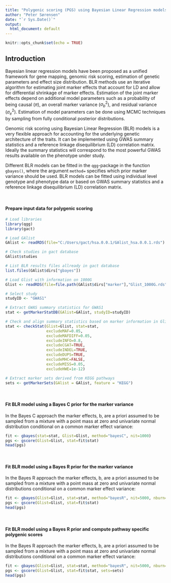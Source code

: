 ```yaml
---
title: "Polygenic scoring (PGS) using Bayesian Linear Regression models and biological pathway information"
author: "Peter Sørensen"
date: "`r Sys.Date()`"
output:
  html_document: default
---
```


```r
knitr::opts_chunk$set(echo = TRUE)
```

## Introduction
Bayesian linear regression models have been proposed as a unified framework for gene mapping, genomic risk scoring, estimation of genetic parameters and effect size distribution. BLR methods use an iterative algorithm for estimating joint marker effects that account for LD and allow for differential shrinkage of marker effects. Estimation of the joint marker effects depend on additional model parameters such as a probability of being causal ($\pi$), an overall marker variance ($\sigma_{b}^2$), and residual variance ($\sigma_e^2$). Estimation of model parameters can be done using MCMC techniques by sampling from fully conditional posterior distributions. 

Genomic risk scoring using Bayesian Linear Regression (BLR) models is a very flexible approach for accounting for the underlying genetic architecture of the traits. It can be implemented using GWAS summary statistics and a reference linkage disequilibrium (LD) correlation matrix. Ideally the summary statistics will correspond to the most powerful GWAS results available on the phenotype under study. 

Different BLR models can be fitted in the `qgg`-package in the function `gbayes()`, where the argument `method=` specifies which prior marker variance should be used. BLR models can be fitted using individual level genotype and phenotype data or based on GWAS summary statistics and a reference linkage disequilibrium (LD) correlation matrix.

<br>

#### Prepare input data for polygenic scoring 
```r
# Load libraries
library(qgg)
library(gact)

# Load GAlist
GAlist <- readRDS(file="C:/Users/gact/hsa.0.0.1/GAlist_hsa.0.0.1.rds")

# Check studies in gact database
GAlist$studies

# List BLR results files allready in gact database
list.files(GAlist$dirs["gbayes"])

# Load Glist with information on 1000G
Glist <- readRDS(file=file.path(GAlist$dirs["marker"],"Glist_1000G.rds"))

# Select study
studyID <- "GWAS1"

# Extract GWAS summary statistics for GWAS1
stat <- getMarkerStatDB(GAlist=GAlist, studyID=studyID)

# Check and align summary statistics based on marker information in Glist
stat <- checkStat(Glist=Glist, stat=stat,
                  excludeMAF=0.05,
                  excludeMAFDIFF=0.05,
                  excludeINFO=0.8,
                  excludeCGAT=TRUE,
                  excludeINDEL=TRUE,
                  excludeDUPS=TRUE,
                  excludeMHC=FALSE,
                  excludeMISS=0.05,
                  excludeHWE=1e-12)

# Extract marker sets derived from KEGG pathways
sets <- getMarkerSets(GAlist = GAlist, feature = "KEGG")

```

<br>

#### Fit BLR model using a Bayes C prior for the marker variance
In the Bayes C approach the marker effects, b, are a priori assumed to be sampled from a mixture with a point mass at zero and univariate normal distribution conditional on a common marker effect variance:
```r
fit <- gbayes(stat=stat, Glist=Glist, method="bayesC", nit=1000)
pgs <- gscore(Glist=Glist, stat=fit$stat)
head(pgs)
```

<br>

#### Fit BLR model using a Bayes R prior for the marker variance
In the Bayes R approach the marker effects, b, are a priori assumed to be sampled from a mixture with a point mass at zero and univariate normal distributions conditional on a common marker effect variance: 
```r
fit <- gbayes(Glist=Glist, stat=stat, method="bayesR", nit=5000, nburn=1000)
pgs <- gscore(Glist=Glist, stat=fit$stat)
head(pgs)
```

<br>

#### Fit BLR model using a Bayes R prior and compute pathway specific polygenic scores
In the Bayes R approach the marker effects, b, are a priori assumed to be sampled from a mixture with a point mass at zero and univariate normal distributions conditional on a common marker effect variance: 
```r
fit <- gbayes(Glist=Glist, stat=stat, method="bayesR", nit=5000, nburn=1000)
pgs <- gscore(Glist=Glist, stat=fit$stat, sets=sets)
head(pgs)
```
